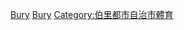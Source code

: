 [[Category:依英格蘭城市劃分的足球俱樂部|Bury]]
[[Category:大曼徹斯特郡足球俱樂部|Bury]]
[[Category:伯里都市自治市體育|Category:伯里都市自治市體育]]